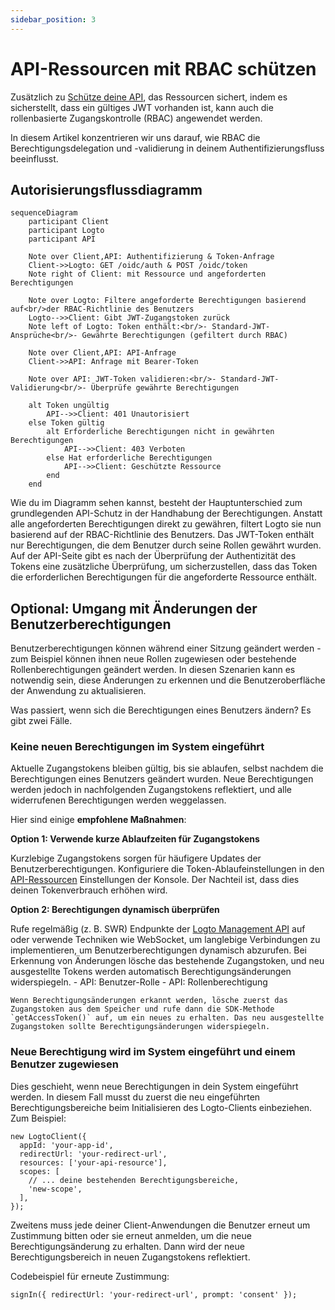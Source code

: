 ```yaml
---
sidebar_position: 3
---
```


# API-Ressourcen mit RBAC schützen

Zusätzlich zu [Schütze deine API](/authorization/api-resources/protect-your-api), das Ressourcen sichert, indem es sicherstellt, dass ein gültiges JWT vorhanden ist, kann auch die rollenbasierte Zugangskontrolle (RBAC) angewendet werden.

In diesem Artikel konzentrieren wir uns darauf, wie RBAC die Berechtigungsdelegation und -validierung in deinem Authentifizierungsfluss beeinflusst.

## Autorisierungsflussdiagramm

```mermaid
sequenceDiagram
    participant Client
    participant Logto
    participant API

    Note over Client,API: Authentifizierung & Token-Anfrage
    Client->>Logto: GET /oidc/auth & POST /oidc/token
    Note right of Client: mit Ressource und angeforderten Berechtigungen

    Note over Logto: Filtere angeforderte Berechtigungen basierend auf<br/>der RBAC-Richtlinie des Benutzers
    Logto-->>Client: Gibt JWT-Zugangstoken zurück
    Note left of Logto: Token enthält:<br/>- Standard-JWT-Ansprüche<br/>- Gewährte Berechtigungen (gefiltert durch RBAC)

    Note over Client,API: API-Anfrage
    Client->>API: Anfrage mit Bearer-Token

    Note over API: JWT-Token validieren:<br/>- Standard-JWT-Validierung<br/>- Überprüfe gewährte Berechtigungen

    alt Token ungültig
        API-->>Client: 401 Unautorisiert
    else Token gültig
        alt Erforderliche Berechtigungen nicht in gewährten Berechtigungen
            API-->>Client: 403 Verboten
        else Hat erforderliche Berechtigungen
            API-->>Client: Geschützte Ressource
        end
    end
```

Wie du im Diagramm sehen kannst, besteht der Hauptunterschied zum grundlegenden API-Schutz in der Handhabung der Berechtigungen. Anstatt alle angeforderten Berechtigungen direkt zu gewähren, filtert Logto sie nun basierend auf der RBAC-Richtlinie des Benutzers. Das JWT-Token enthält nur Berechtigungen, die dem Benutzer durch seine Rollen gewährt wurden. Auf der API-Seite gibt es nach der Überprüfung der Authentizität des Tokens eine zusätzliche Überprüfung, um sicherzustellen, dass das Token die erforderlichen Berechtigungen für die angeforderte Ressource enthält.

## Optional: Umgang mit Änderungen der Benutzerberechtigungen

Benutzerberechtigungen können während einer Sitzung geändert werden - zum Beispiel können ihnen neue Rollen zugewiesen oder bestehende Rollenberechtigungen geändert werden. In diesen Szenarien kann es notwendig sein, diese Änderungen zu erkennen und die Benutzeroberfläche der Anwendung zu aktualisieren.

Was passiert, wenn sich die Berechtigungen eines Benutzers ändern? Es gibt zwei Fälle.

### Keine neuen Berechtigungen im System eingeführt

Aktuelle Zugangstokens bleiben gültig, bis sie ablaufen, selbst nachdem die Berechtigungen eines Benutzers geändert wurden. Neue Berechtigungen werden jedoch in nachfolgenden Zugangstokens reflektiert, und alle widerrufenen Berechtigungen werden weggelassen.

Hier sind einige **empfohlene Maßnahmen**:

**Option 1: Verwende kurze Ablaufzeiten für Zugangstokens**

Kurzlebige Zugangstokens sorgen für häufigere Updates der Benutzerberechtigungen. Konfiguriere die Token-Ablaufeinstellungen in den [API-Ressourcen](/authorization/api-resources/#logto-api-resource-schema) Einstellungen der Konsole. Der Nachteil ist, dass dies deinen Tokenverbrauch erhöhen wird.

**Option 2: Berechtigungen dynamisch überprüfen**

Rufe regelmäßig (z. B. SWR) Endpunkte der [Logto Management API](/integrate-logto/interact-with-management-api) auf oder verwende Techniken wie WebSocket, um langlebige Verbindungen zu implementieren, um Benutzerberechtigungen dynamisch abzurufen. Bei Erkennung von Änderungen lösche das bestehende Zugangstoken, und neu ausgestellte Tokens werden automatisch Berechtigungsänderungen widerspiegeln. - API: Benutzer-Rolle - API: Rollenberechtigung

    Wenn Berechtigungsänderungen erkannt werden, lösche zuerst das Zugangstoken aus dem Speicher und rufe dann die SDK-Methode `getAccessToken()` auf, um ein neues zu erhalten. Das neu ausgestellte Zugangstoken sollte Berechtigungsänderungen widerspiegeln.

### Neue Berechtigung wird im System eingeführt und einem Benutzer zugewiesen

Dies geschieht, wenn neue Berechtigungen in dein System eingeführt werden. In diesem Fall musst du zuerst die neu eingeführten Berechtigungsbereiche beim Initialisieren des Logto-Clients einbeziehen. Zum Beispiel:

```tsx
new LogtoClient({
  appId: 'your-app-id',
  redirectUrl: 'your-redirect-url',
  resources: ['your-api-resource'],
  scopes: [
    // ... deine bestehenden Berechtigungsbereiche,
    'new-scope',
  ],
});
```

Zweitens muss jede deiner Client-Anwendungen die Benutzer erneut um Zustimmung bitten oder sie erneut anmelden, um die neue Berechtigungsänderung zu erhalten. Dann wird der neue Berechtigungsbereich in neuen Zugangstokens reflektiert.

Codebeispiel für erneute Zustimmung:

```tsx
signIn({ redirectUrl: 'your-redirect-url', prompt: 'consent' });
```
